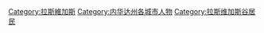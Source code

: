 [[Category:拉斯維加斯|Category:拉斯維加斯]]
[[Category:内华达州各城市人物|Category:内华达州各城市人物]]
[[Category:拉斯维加斯谷居民|Category:拉斯维加斯谷居民]]